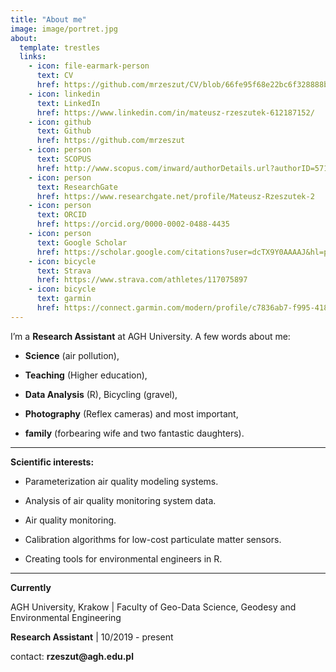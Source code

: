 ---
title: "About me"
image: image/portret.jpg
about:
  template: trestles
  links:
    - icon: file-earmark-person
      text: CV
      href: https://github.com/mrzeszut/CV/blob/66fe95f68e22bc6f328888ba6ea560b6b2904824/CV-modern---compact.pdf
    - icon: linkedin
      text: LinkedIn
      href: https://www.linkedin.com/in/mateusz-rzeszutek-612187152/
    - icon: github
      text: Github
      href: https://github.com/mrzeszut
    - icon: person
      text: SCOPUS
      href: http://www.scopus.com/inward/authorDetails.url?authorID=57193075220&partnerID=MN8TOARS
    - icon: person
      text: ResearchGate
      href: https://www.researchgate.net/profile/Mateusz-Rzeszutek-2
    - icon: person
      text: ORCID
      href: https://orcid.org/0000-0002-0488-4435
    - icon: person
      text: Google Scholar
      href: https://scholar.google.com/citations?user=dcTX9Y0AAAAJ&hl=pl
    - icon: bicycle
      text: Strava
      href: https://www.strava.com/athletes/117075897
    - icon: bicycle
      text: garmin
      href: https://connect.garmin.com/modern/profile/c7836ab7-f995-418c-aadd-520262247e1f
---

I'm a **Research Assistant** at AGH University. A few words about me:

-   **Science** (air pollution),

-   **Teaching** (Higher education),

-   **Data Analysis** (R), Bicycling (gravel),

-   **Photography** (Reflex cameras) and most important,

-   **family** (forbearing wife and two fantastic daughters).

------------------------------------------------------------------------

**Scientific interests:**

-   Parameterization air quality modeling systems.

-   Analysis of air quality monitoring system data.

-   Air quality monitoring.

-   Calibration algorithms for low-cost particulate matter sensors.

-   Creating tools for environmental engineers in R.

------------------------------------------------------------------------

**Currently**

AGH University, Krakow \| Faculty of Geo-Data Science, Geodesy and Environmental Engineering

**Research Assistant** \| 10/2019 - present

contact: **rzeszut\@agh.edu.pl**
